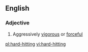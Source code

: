 ==English==

===Adjective===
{{en-adj|pos=[[hard]]-[[hitting]]}}

# Aggressively [[vigorous]] or [[forceful]]

[[pl:hard-hitting]]
[[vi:hard-hitting]]